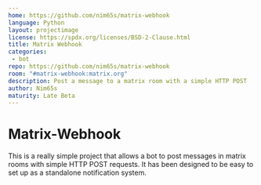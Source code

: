 ```yaml
---
home: https://github.com/nim65s/matrix-webhook
language: Python
layout: projectimage
license: https://spdx.org/licenses/BSD-2-Clause.html
title: Matrix Webhook
categories: 
 - bot
repo: https://github.com/nim65s/matrix-webhook
room: "#matrix-webhook:matrix.org"
description: Post a message to a matrix room with a simple HTTP POST
author: Nim65s
maturity: Late Beta
---
```


# Matrix-Webhook

This is a really simple project that allows a bot to post messages in matrix rooms with simple HTTP POST requests. It
has been designed to be easy to set up as a standalone notification system.
